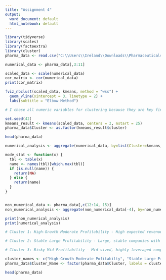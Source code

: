 ---
title: "Assignment 4"
output:
  word_document: default
  html_notebook: default
---

```{r}
library(tidyverse)
library(scales)
library(factoextra)
library(cluster)
pharma_data <- read.csv("C:\\Users\\Ireland\\Downloads\\Pharmaceuticals.csv")
```

```{r}
numerical_data <- pharma_data[,3:11]

scaled_data <- scale(numerical_data)
cor_matrix <- cor(numerical_data)
print(cor_matrix)
```

```{r}
fviz_nbclust(scaled_data, kmeans, method = "wss") +
  geom_vline(xintercept = 3, linetype = 2) +
  labs(subtitle = "Elbow Method")
```
```{r}
# I chose all numeric variables for clustering because they are key financial indicators that reflect the company’s size, valuation, and profitability. I did not apply weights as I considered all selected features to be equally important for this analysis. The Elbow Method helped in determining the optimal number of clusters, ensuring a balance between precision and computational efficiency. As seen in the Elbow Method plot, the optimal number of clusters is three, where the reduction in within-cluster sum of squares starts to diminish, indicating that adding more clusters doesn’t provide significant benefits. #
```

```{r}
set.seed(42)
kmeans_result <- kmeans(scaled_data, centers = 3, nstart = 25)
pharma_data$Cluster <- as.factor(kmeans_result$cluster)

head(pharma_data)
```
```{r}
numerical_analysis <- aggregate(numerical_data, by=list(Cluster=kmeans_result$cluster), mean)
```
```{r}
mode_stat <- function(x) {
  tbl <- table(x)
  name <- names(tbl)[which.max(tbl)]
  if (is.null(name)) {
    return(NA)
  } else {
    return(name)
  }
}


non_numerical_data <- pharma_data[,c(12:14, 15)]
non_numerical_analysis <- aggregate(non_numerical_data[-4], by=non_numerical_data[4], mode_stat)
```
```{r}
print(non_numerical_analysis)
print(numerical_analysis)
```


```{r}
# Cluster 1: High-Growth Moderate Profitability - High expected revenue growth and moderate profitability - moderately positive outlook.

# Cluster 2: Stable Large Profitability - Large, stable companies with high profitability and asset efficiency - moderate expected revenue growth, and analysts suggest holding these stocks.

# Cluster 3: Risky Mid Profitability - Mid-sized, highly leveraged companies with high volatility and lower profitability- analysts suggest holding these stocks due to their riskier nature.

cluster_names <- c("High-Growth Moderate Pofitabilty", "Stable Large Profitability", "Risky Mid Proitability")
pharma_data$Cluster_Name <- factor(pharma_data$Cluster, labels = cluster_names)

head(pharma_data)
```

